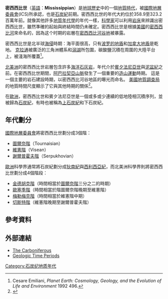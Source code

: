 {{Carboniferous graphical timeline}}
'''密西西比世'''（[[英語|英語]]：'''Mississippian'''）是[[地球歷史|地球歷史]]中的一個[[地質時代|地質時代]]，被[[國際地層委員會|國際地層委員會]](ICS)所承認，也是[[石炭紀|石炭紀]]前期。密西西比世的年代大約位於358.9至323.2百萬年前。就像其他許多[[地質年代學|地質年代學]]的年代一樣，[[科學家|科學家]]可以利用[[岩床|岩床]]來辨識出密西西比世，雖然準確的起始與終結時間仍未確定。密西西比世是根據[[美國|美國]]的[[密西西比河|密西西比河]]來命名的，因為这个时期的岩層在[[密西西比河|密西西比河谷地]]被暴露。

密西西比世是北半球[[海侵|海侵]]時期：海平面很高，只有[[波罗的地盾|波罗的地盾]]和[[加拿大地盾|加拿大地盾]]是乾地。 [[克拉通|克拉通]]被廣泛的三角洲體系和[[潟湖|潟湖]]所包圍，碳酸鹽沉積在周圍的大陸平台上，被淺海所覆蓋<ref>Cesare Emiliani, ''Planet Earth: Cosmology, Geology, and the Evolution of Life and Environment'' 1992 496.</ref>。

[[北美洲|北美洲]]的密西西比世岩層包含許多[[海洋|海洋]][[石灰岩|石灰岩]]，年代介於[[賓夕法尼亞世|賓夕法尼亞世]]與[[泥盆紀|泥盆紀]]之前。在密西西比世期間，[[阿巴拉契亞山脈|阿巴拉契亞山脈]]發生了一個重要的[[造山運動|造山運動]]時期。 這是一個主要的岩石建設時期，以密西西比河谷地區的曝光而命名。 [[美國地質調查局|美國地質調查局]]的地質時間尺度顯示了它與其他時期的關係<ref>{{Cite web|title=USGS Timescale|url=http://pubs.usgs.gov/fs/2007/3015/|accessdate=2018-04-07|archiveurl=https://web.archive.org/web/20181002065148/https://pubs.usgs.gov/fs/2007/3015/|archivedate=2018-10-02|dead-url=no}}</ref>。

在[[歐洲|歐洲]]，密西西比世和賓夕法尼亞世是一個或多或少連續的低地陸相沉積序列，並被歸為[[石炭紀|石炭紀]]，有時也被稱為[[賓夕法尼亞世|上石炭紀]]和下石炭紀。
==年代劃分==
[[國際地層委員會|國際地層委員會]]將密西西比世劃分成3個階：

*[[圖爾奈階|圖爾奈階]]（Tournaisian）
*[[維憲階|維憲階]]（Visean）
*[[謝爾普霍夫階|謝爾普霍夫階]]（Serpukhovian）

[[歐洲|歐洲]]科學界通常將石炭紀劃分成[[狄南紀|狄南紀]]與[[西利西亞紀|西利西亞紀]]，而北美洲科學界則將密西西比世劃分成4個階段：

*[[金德胡克階|金德胡克階]]（時間相當於[[圖爾奈階|圖爾奈階]]三分之二的時期）
*[[歐塞季階|歐塞季階]]（時間相當於階圖爾奈階晚期至維憲階）
*[[梅勒梅克階|梅勒梅克階]]（時間相當於維憲階中期）
*[[切斯特階|切斯特階]]（維憲階晚期至謝爾普霍夫階）

==參考資料==
{{reflist}}

== 外部連結 ==
*[http://www.ucmp.berkeley.edu/carboniferous/carboniferous.html The Carboniferous]{{Wayback|url=http://www.ucmp.berkeley.edu/carboniferous/carboniferous.html |date=20111130033345 }}
*[https://web.archive.org/web/20110409011646/http://paleontology.esmartstudent.com/table.html Geologic Time Periods]

{{地质年代}}

[[Category:石炭纪地质年代|Category:石炭纪地质年代]]